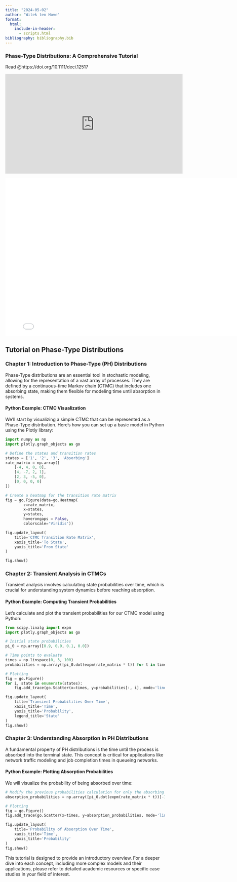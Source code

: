 ```yaml
---
title: "2024-05-02"
author: "Witek ten Hove"
format:
  html:
    include-in-header:
      - scripts.html
bibliography: bibliography.bib
---
```


### **Phase-Type Distributions: A Comprehensive Tutorial**

Read @https://doi.org/10.1111/deci.12517

```{=html}
<iframe width="560" height="315" src="https://www.youtube.com/embed/oUwrCxqOQVU?si=io1i4-aMIs6bSdNk" title="YouTube video player" frameborder="0" allow="accelerometer; autoplay; clipboard-write; encrypted-media; gyroscope; picture-in-picture; web-share" referrerpolicy="strict-origin-when-cross-origin" allowfullscreen></iframe>
```

![](/pdfs/tutorial1.pdf){width=800px height=500px}

## Tutorial on Phase-Type Distributions

### Chapter 1: Introduction to Phase-Type (PH) Distributions

Phase-Type distributions are an essential tool in stochastic modeling, allowing for the representation of a vast array of processes. They are defined by a continuous-time Markov chain (CTMC) that includes one absorbing state, making them flexible for modeling time until absorption in systems.

#### Python Example: CTMC Visualization

We'll start by visualizing a simple CTMC that can be represented as a Phase-Type distribution. Here's how you can set up a basic model in Python using the Plotly library:

```python
import numpy as np
import plotly.graph_objects as go

# Define the states and transition rates
states = ['1', '2', '3', 'Absorbing']
rate_matrix = np.array([
    [-4, 4, 0, 0],
    [4, -7, 2, 1],
    [2, 3, -5, 0],
    [0, 0, 0, 0]
])

# Create a heatmap for the transition rate matrix
fig = go.Figure(data=go.Heatmap(
        z=rate_matrix,
        x=states,
        y=states,
        hoverongaps = False,
        colorscale='Viridis'))

fig.update_layout(
    title='CTMC Transition Rate Matrix',
    xaxis_title='To State',
    yaxis_title='From State'
)

fig.show()
```

### Chapter 2: Transient Analysis in CTMCs

Transient analysis involves calculating state probabilities over time, which is crucial for understanding system dynamics before reaching absorption.

#### Python Example: Computing Transient Probabilities

Let's calculate and plot the transient probabilities for our CTMC model using Python:

```python
from scipy.linalg import expm
import plotly.graph_objects as go

# Initial state probabilities
pi_0 = np.array([0.9, 0.0, 0.1, 0.0])

# Time points to evaluate
times = np.linspace(0, 3, 100)
probabilities = np.array([pi_0.dot(expm(rate_matrix * t)) for t in times])

# Plotting
fig = go.Figure()
for i, state in enumerate(states):
    fig.add_trace(go.Scatter(x=times, y=probabilities[:, i], mode='lines', name=f'State {state}'))

fig.update_layout(
    title='Transient Probabilities Over Time',
    xaxis_title='Time',
    yaxis_title='Probability',
    legend_title='State'
)
fig.show()
```

### Chapter 3: Understanding Absorption in PH Distributions

A fundamental property of PH distributions is the time until the process is absorbed into the terminal state. This concept is critical for applications like network traffic modeling and job completion times in queueing networks.

#### Python Example: Plotting Absorption Probabilities

We will visualize the probability of being absorbed over time:

```python
# Modify the previous probabilities calculation for only the absorbing state
absorption_probabilities = np.array([pi_0.dot(expm(rate_matrix * t))[-1] for t in times])

# Plotting
fig = go.Figure()
fig.add_trace(go.Scatter(x=times, y=absorption_probabilities, mode='lines', name='Absorption Probability'))

fig.update_layout(
    title='Probability of Absorption Over Time',
    xaxis_title='Time',
    yaxis_title='Probability'
)
fig.show()
```

This tutorial is designed to provide an introductory overview. For a deeper dive into each concept, including more complex models and their applications, please refer to detailed academic resources or specific case studies in your field of interest.